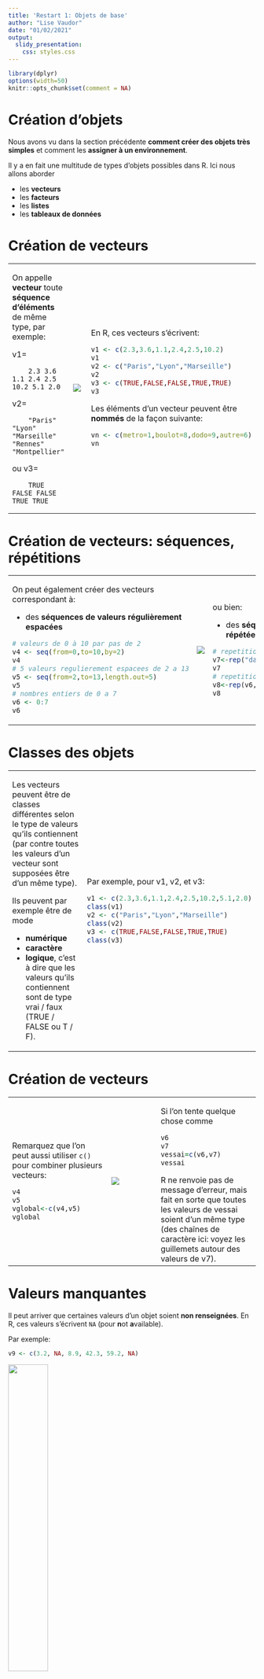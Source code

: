 ```yaml
---
title: 'Restart 1: Objets de base'
author: "Lise Vaudor"
date: "01/02/2021"
output:
  slidy_presentation:
    css: styles.css
---
```


```r
library(dplyr)
options(width=50)
knitr::opts_chunk$set(comment = NA)
```

# Création d'objets

<div>
Nous avons vu dans la section précédente **comment créer des objets très simples** et comment les **assigner à un environnement**.

Il y a en fait une multitude de types d'objets possibles dans R. Ici nous allons aborder

- les **vecteurs**
- les **facteurs**
- les **listes**
- les **tableaux de données**
</div>

# Création de vecteurs

<table><tr><td style="width:30%">
On appelle **vecteur** toute **séquence d'éléments** de même type, par exemple: 

v1= 

        2.3 3.6 1.1 2.4 2.5 10.2 5.1 2.0 
 
v2=
    
        "Paris" "Lyon" "Marseille" "Rennes" "Montpellier"

ou v3=

        TRUE FALSE FALSE TRUE TRUE

</td><td style="width:20%">
![](figures/vector.png)
</td><td style="width:50%">
En R, ces vecteurs s'écrivent: 

```r
v1 <- c(2.3,3.6,1.1,2.4,2.5,10.2)
v1
v2 <- c("Paris","Lyon","Marseille")
v2
v3 <- c(TRUE,FALSE,FALSE,TRUE,TRUE)
v3
```
Les éléments d'un vecteur peuvent être **nommés** de la façon suivante:

```r
vn <- c(metro=1,boulot=8,dodo=9,autre=6)
vn
```


</td></tr></table>
     
# Création de vecteurs: séquences, répétitions

<table><tr><td style="width:35%">
On peut également créer des vecteurs correspondant à: 

- des **séquences de valeurs régulièrement espacées**


```r
# valeurs de 0 à 10 par pas de 2
v4 <- seq(from=0,to=10,by=2)
v4
# 5 valeurs regulierement espacees de 2 a 13
v5 <- seq(from=2,to=13,length.out=5)  
v5
# nombres entiers de 0 a 7
v6 <- 0:7
v6
```
</td>
<td style="width:15%">
![](figures/seq.png)
</td>
<td style="width:35%">
ou bien:

- des **séquences de valeurs répétées**

```r
# repetition de "date1" 5 fois
v7<-rep("date1",5)
v7
# repetition du vecteur v6 3 fois
v8<-rep(v6,3)
v8
```
</td>
<td style="width:15%">
![](figures/rep.png)
</td>
</tr></table>

# Classes des objets

<table><tr><td>

Les vecteurs peuvent être de classes différentes selon le type de valeurs qu'ils contiennent (par contre toutes les valeurs d'un vecteur sont supposées être d'un même type).

Ils peuvent par exemple être de mode

- **numérique** 
- **caractère** 
- **logique**, c'est à dire que les valeurs qu'ils contiennent sont de type vrai / faux (TRUE / FALSE ou T / F).

</td><td>

Par exemple, pour v1, v2, et v3:

```r
v1 <- c(2.3,3.6,1.1,2.4,2.5,10.2,5.1,2.0)
class(v1)
v2 <- c("Paris","Lyon","Marseille")
class(v2)
v3 <- c(TRUE,FALSE,FALSE,TRUE,TRUE)
class(v3)
```
</td></tr></table>

# Création de vecteurs

<table><tr><td style="width:40%">
Remarquez que l'on peut aussi utiliser `c()` pour combiner plusieurs vecteurs:

```r
v4
v5
vglobal<-c(v4,v5)
vglobal
```

</td>
<td style="width:20%">
![](figures/grue.png)
</td>
<td style="width:40%">
Si l'on tente quelque chose comme 

```r
v6
v7
vessai=c(v6,v7)
vessai
```

R ne renvoie pas de message d'erreur, mais fait en sorte que toutes les valeurs de vessai soient d'un même type (des chaînes de caractère ici: voyez les guillemets autour des valeurs de v7).
</td></tr></table>

# Valeurs manquantes

<div>
Il peut arriver que certaines valeurs d'un objet soient **non renseignées**. En R, ces valeurs s'écrivent `NA` (pour **n**ot **a**vailable).

Par exemple:

```r
v9 <- c(3.2, NA, 8.9, 42.3, 59.2, NA)
```

![](figures/NAs_and_NULLs.png){width=40%}
</div>

#  Création de facteurs

<table><tr>
<td style="width:70%">
Les facteurs ressemblent généralement à des vecteurs de mode caractère, à la nuance près qu'ils comprennent généralement plusieurs **niveaux**, comme par exemple

```r
f1=factor(c(rep("date1",3),rep("date2",3)))
f1
levels(f1)
```

La nuance entre vecteurs et facteurs est importante pour un certain nombre de fonctions implémentées dans R, il est donc assez souvent nécessaire de convertir les vecteurs en facteurs et inversement.
</td>
<td style="width:30%">
![](figures/factor.png)
</td></tr></table>
</td>

# Création de listes 

<table><td style="width:60%">
Une liste est un **assemblage d'objets** qui peuvent être de **natures et/ou de tailles différentes**. Par exemple, la liste l1

```r
l1=list(sites=c("Paris","Lyon"),
        nb=c(1100,332,52,532,33,66,22,114))
l1
```
rassemble un vecteur de taille 2 et un vecteur de taille 8 au sein d'un même objet.

En pratique, **de nombreuses fonctions de R renvoient un objet de type liste** (par exemple, un objet "régression linéaire", renvoyé par la fonction lm, comprend entre autres choses un vecteur de coefficients de la régression et un vecteur de résidus de la régression (donc deux vecteurs de tailles différentes).
</td>
<td style="width:40%">
![](figures/liste.png)
</td>
</table>

# Création d'objets: tableaux de données

<table><tr><td>
Comme une matrice, un tableau de données compte **plusieurs lignes et colonnes**. En revanche, les colonnes (ou **variables**) d'un tableau de données **peuvent être de types différents**, et sont **nommées**.


![](figures/data.frame.png){width=60%}

</td><td>

Voici comment créer un tableau de données (**tibble**) sous R, en assemblant plusieurs vecteurs de même taille:

```r
t1 <- tibble(Espece = c("Chien","Dauphin",
                        "Chat","Eponge"),
             Nom = c("Lassie","Flipper",
                     "Garfield","Bob"),
             Date = c(1940,1964,1978,1999))
t1
```


Remarque: les objets de type `data.frame` sont comparables aux `tibbles`, avec quelques différences notamment liées au typage des variables et à l'affichage.

</td></tr></table>

# Création d'objets, conversion d'objets

<table><tr><td>
Pour interroger R quant au type (vecteur, facteur, tableau, matrice, etc.) ou au mode (numérique, caractère, logique, etc.) d'un objet, on utilise les fonctions de type **is.____**. 

Par exemple:

```r
v6
is.factor(v6)
is.numeric(v6)
```


</td><td>
On peut convertir un objet d'un type ou mode à un autre en utilisant les fonctions de type **as.____**. Par exemple,

```r
v6f <- as.factor(v6)
v6f
```         

convertit le vecteur v6 en facteur pour créer v6f.

![](figures/as.type.png){width=60%}
</td></tr></table>

# Indexation

<table><tr>
On peut s'intéresser à une partie d'un objet, par exemple un ou plusieurs éléments d'un vecteur ou d'un facteur.
</tr>
<tr>
<td style="width:33%">
![](figures/indexing1.png)
</td><td style="width:33%">
![](figures/indexing2.png)
</td><td style="width:33%">
![](figures/indexing3.png)
</td></tr>
</table>

# Indexation d'un vecteur ou d'un facteur

<table><td>
On a accès au i$^{eme}$ élément d'un vecteur/facteur par la commande:

```r
v[i]
```

Par exemple:
```r
v1
v1[4]
v1[1:3]  # les trois premieres valeurs
v1[c(2,5,6)]
v1[rep(1:3,5)]
```

</td><td>
Pour un facteur:
```r
f1
f1[1:2]
```
Remarquez que dans les éléments n° 1 et 2 du facteur `f1`, il n'y a que la valeur "date1". Cependant, "date2" fait toujours partie des niveaux possibles de ce facteur!
</td></table>

# Indexation d'une liste

<table><tr><td>
Pour le i$^{eme}$ élément d'une liste on utilise des double crochets, ou bien le nom de l'élément auquel on s'intéresse:

```r
liste[[i]]
liste[["element"]]
liste$element
```

Par exemple, considérons notre liste `l1`:

```r
l1
```

</td><td>

```r
l1[[1]] #equivalent a l1$sites
l1$nb   #equivalent a l1[[2]]
```

Remarquez que l'élément `sites` de notre liste `l1` est un vecteur... Il est donc indexable comme un vecteur! De même pour `nb`.

```r
l1$sites[2]
l1$nb[5]
```

Par ailleurs, l'indexation d'une liste avec de **simples crochets []**  est également possible... Dans ce cas, on obtient une sous-liste!

```r
l1[1]
```

</td></tr></table>

# Indexation d'une tibble

<table><tr><td>
Pour la j$^{eme}$ variable d'un tableau on utilise des double crochets, ou bien le nom de la variable à laquelle on s'intéresse:

```r
tableau[[j]]
tableau[["variable"]]
tableau$variable
```

Par exemple, considérons notre tableau `t1`:

```r
t1
```

</td><td>


```r
t1[[3]]       # colonne 3 de t1
t1[["Date"]]  # colonne "Date" de t1
t1$Date       # colonne "Date" de t1
t1[3]         # tibble = colonne 3 de t1
```


</td></tr></table>

# Indexation d'une tibble

<table><tr><td>

Si l'on s'intéresse à l'élément d'une tibble qui se situe sur la i$^{eme}$ ligne et sur la j$^{eme}$ colonne, on y a accès par:

```r
t1[i,j]
```

```r
t1
```

</td><td>

```r
t1[1,3] # ligne 1, colonne 3
t1[4,]  # ligne 4, toutes colonnes
t1[2,1:2] # ligne 2, colonnes 1 et 2
t1[2,c("Espece","Date")] # ligne 2, colonnes "Espece" et "Date"
```

</td></tr></table>

# On récapitule!

<table><tr><td style="width: 30%">
![On a parlé de quoi, déjà?](figures/dory.jpg)
</td><td style="width: 70%">

- **types** d'objets: vecteurs, facteurs, listes, tableaux de données (tibbles)
- **création** des objets (combinaison, répétitions, séquences, valeurs manquantes, etc.)
- **classes** des objets (numérique, logique, caractère, etc.)
- **indexation**:
    + accès par la position ([i], [i,j], [[i]]) 
    + accès par le nom ($element, ["element"], [["element"]])

</td></tr></table>
